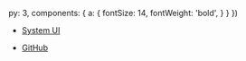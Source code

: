   py: 3,
  components: {
    a: {
      fontSize: 14,
      fontWeight: 'bold',
    }
  }
})

- [System UI](/)


- [GitHub](https://github.com/system-ui)
